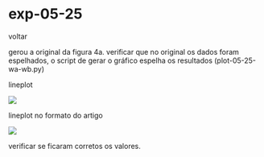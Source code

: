 
# exp-05-25

<Link href='/'>voltar</Link>

gerou a original da figura 4a. verificar que no original os dados foram espelhados, o script de gerar o gráfico espelha os resultados (plot-05-25-wa-wb.py)

lineplot 

![](http://hungria.imd.ufrn.br/~gfaraujo/alemanha/exp-05-25/lineplot-both.png)

lineplot no formato do artigo

![](http://hungria.imd.ufrn.br/~gfaraujo/alemanha/exp-05-25/lineplot-wawb2.png)

verificar se ficaram corretos os valores.